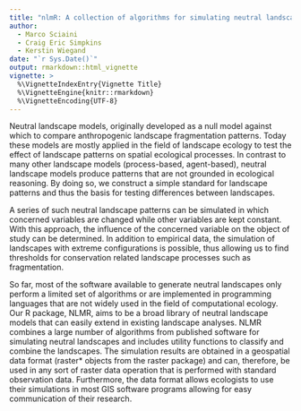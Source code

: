 ```yaml
---
title: "nlmR: A collection of algorithms for simulating neutral landscape models with R"
author: 
  - Marco Sciaini
  - Craig Eric Simpkins 
  - Kerstin Wiegand
date: "`r Sys.Date()`"
output: rmarkdown::html_vignette
vignette: >
  %\VignetteIndexEntry{Vignette Title}
  %\VignetteEngine{knitr::rmarkdown}
  %\VignetteEncoding{UTF-8}
---
```


Neutral landscape models, originally developed as a null model against which to compare anthropogenic landscape fragmentation patterns. Today these models are mostly applied in the field of landscape ecology to test the effect of landscape patterns on spatial ecological processes. In contrast to many other landscape models (process-based, agent-based), neutral landscape models produce patterns that are not grounded in ecological reasoning. By doing so, we construct a simple standard for landscape patterns and thus the basis for testing differences between landscapes.

A series of such neutral landscape patterns can be simulated in which concerned variables are changed while other variables are kept constant. With this approach, the influence of the concerned variable on the object of study can be determined. In addition to empirical data, the simulation of landscapes with extreme configurations is possible, thus allowing us to find thresholds for conservation related landscape processes such as fragmentation. 

So far, most of the software available to generate neutral landscapes only perform a limited set of algorithms or are implemented in programming languages that are not widely used in the field of computational ecology. Our R package, NLMR, aims to be a broad library of neutral landscape models that can easily extend in existing landscape analyses. NLMR combines a large number of algorithms from published software for simulating neutral landscapes and includes utility functions to classify and combine the landscapes. The simulation results are obtained in a geospatial data format (raster* objects from the raster package) and can, therefore, be used in any sort of raster data operation that is performed with standard observation data. Furthermore, the data format allows ecologists to use their simulations in most GIS software programs allowing for easy communication of their research.
